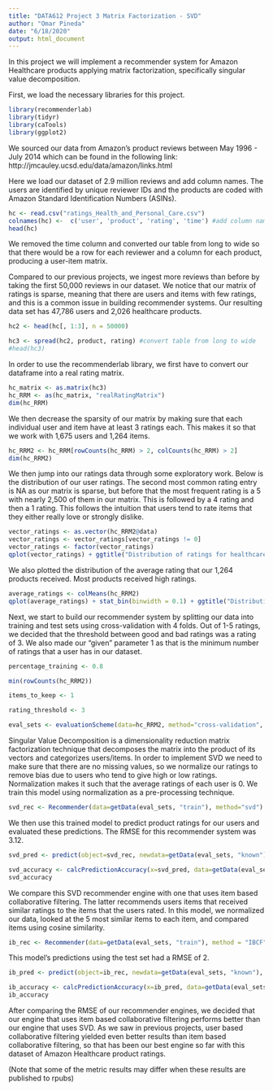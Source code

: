 ---
title: "DATA612 Project 3 Matrix Factorization - SVD"
author: "Omar Pineda"
date: "6/18/2020"
output: html_document
---

In this project we will implement a recommender system for Amazon Healthcare products applying matrix factorization, specifically singular value decomposition.

First, we load the necessary libraries for this project.

```{r load}
library(recommenderlab)
library(tidyr)
library(caTools)
library(ggplot2)
```

We sourced our data from Amazon's product reviews between May 1996 - July 2014 which can be found in the following link: http://jmcauley.ucsd.edu/data/amazon/links.html

Here we load our dataset of 2.9 million reviews and add column names. The users are identified by unique reviewer IDs and the products are coded with Amazon Standard Identification Numbers (ASINs).

```{r}
hc <- read.csv("ratings_Health_and_Personal_Care.csv")
colnames(hc) <-  c('user', 'product', 'rating', 'time') #add column names
head(hc)
```

We removed the time column and converted our table from long to wide so that there would be a row for each reviewer and a column for each product, producing a user-item matrix. 

Compared to our previous projects, we ingest more reviews than before by taking the first 50,000 reviews in our dataset. We notice that our matrix of ratings is sparse, meaning that there are users and items with few ratings, and this is a common issue in building recommender systems. Our resulting data set has 47,786 users and 2,026 healthcare products.

```{r}
hc2 <- head(hc[, 1:3], n = 50000)

hc3 <- spread(hc2, product, rating) #convert table from long to wide
#head(hc3)
```

In order to use the recommenderlab library, we first have to convert our dataframe into a real rating matrix.

```{r}
hc_matrix <- as.matrix(hc3)
hc_RRM <- as(hc_matrix, "realRatingMatrix")
dim(hc_RRM)
```

We then decrease the sparsity of our matrix by making sure that each individual user and item have at least 3 ratings each. This makes it so that we work with 1,675 users and 1,264 items.

```{r}
hc_RRM2 <- hc_RRM[rowCounts(hc_RRM) > 2, colCounts(hc_RRM) > 2]
dim(hc_RRM2)
```

We then jump into our ratings data through some exploratory work. Below is the distribution of our user ratings. The second most common rating entry is NA as our matrix is sparse, but before that the most frequent rating is a 5 with nearly 2,500 of them in our matrix. This is followed by a 4 rating and then a 1 rating. This follows the intuition that users tend to rate items that they either really love or strongly dislike.

```{r}
vector_ratings <- as.vector(hc_RRM2@data)
vector_ratings <- vector_ratings[vector_ratings != 0]
vector_ratings <- factor(vector_ratings)
qplot(vector_ratings) + ggtitle("Distribution of ratings for healthcare products on Amazon")
```

We also plotted the distribution of the average rating that our 1,264 products received. Most products received high ratings.

```{r}
average_ratings <- colMeans(hc_RRM2)
qplot(average_ratings) + stat_bin(binwidth = 0.1) + ggtitle("Distribution of the average product rating")
```

Next, we start to build our recommender system by splitting our data into training and test sets using cross-validation with 4 folds. Out of 1-5 ratings, we decided that the threshold between good and bad ratings was a rating of 3. We also made our "given" parameter 1 as that is the minimum number of ratings that a user has in our dataset.

```{r}
percentage_training <- 0.8

min(rowCounts(hc_RRM2))

items_to_keep <- 1

rating_threshold <- 3

eval_sets <- evaluationScheme(data=hc_RRM2, method="cross-validation", k=4, given=items_to_keep, goodRating=rating_threshold)
```

Singular Value Decomposition is a dimensionality reduction matrix factorization technique that decomposes the matrix into the product of its vectors and categorizes users/items. In order to implement SVD we need to make sure that there are no missing values, so we normalize our ratings to remove bias due to users who tend to give high or low ratings. Normalization makes it such that the average ratings of each user is 0. We train this model using normalization as a pre-processing technique.

```{r}
svd_rec <- Recommender(data=getData(eval_sets, "train"), method="svd")
```

We then use this trained model to predict product ratings for our users and evaluated these predictions. The RMSE for this recommender system was 3.12.

```{r}
svd_pred <- predict(object=svd_rec, newdata=getData(eval_sets, "known"), n=5, type="ratings")
```

```{r}
svd_accuracy <- calcPredictionAccuracy(x=svd_pred, data=getData(eval_sets, "unknown"), byUser=FALSE)
svd_accuracy
```

We compare this SVD recommender engine with one that uses item based collaborative filtering. The latter recommends users items that received similar ratings to the items that the users rated. In this model, we normalized our data, looked at the 5 most similar items to each item, and compared items using cosine similarity.

```{r}
ib_rec <- Recommender(data=getData(eval_sets, "train"), method = "IBCF", parameter = list(k = 5, normalize = "center", method = "cosine"))
```

This model's predictions using the test set had a RMSE of 2.

```{r}
ib_pred <- predict(object=ib_rec, newdata=getData(eval_sets, "known"), n=5, type="ratings")
```

```{r}
ib_accuracy <- calcPredictionAccuracy(x=ib_pred, data=getData(eval_sets, "unknown"), byUser=FALSE)
ib_accuracy
```

After comparing the RMSE of our recommender engines, we decided that our engine that uses item based collaborative filtering performs better than our engine that uses SVD. As we saw in previous projects, user based collaborative filtering yielded even better results than item based collaborative filtering, so that has been our best engine so far with this dataset of Amazon Healthcare product ratings.

(Note that some of the metric results may differ when these results are published to rpubs)
